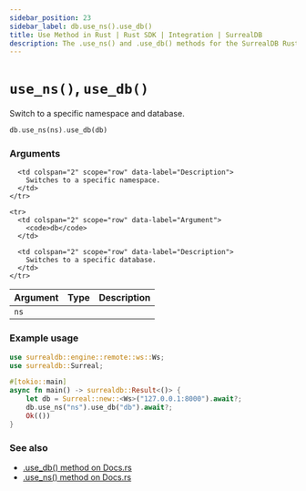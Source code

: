 ```yaml
---
sidebar_position: 23
sidebar_label: db.use_ns().use_db()
title: Use Method in Rust | Rust SDK | Integration | SurrealDB
description: The .use_ns() and .use_db() methods for the SurrealDB Rust SDK switch to a specific namespace and database.
---
```


# `use_ns()`, `use_db()`

Switch to a specific namespace and database.

```rust title="Method Syntax"
db.use_ns(ns).use_db(db)
```

### Arguments

<table>
  <thead>
    <tr>
      <th colspan="2" scope="col">Argument</th>
      <th colspan="2" scope="col">Type</th>
      <th colspan="2" scope="col">Description</th>
    </tr>
  </thead>

  <tbody>
    <tr>
      <td colspan="2" scope="row" data-label="Argument">
        <code>ns</code>
      </td>

      <td colspan="2" scope="row" data-label="Description">
        Switches to a specific namespace.
      </td>
    </tr>

    <tr>
      <td colspan="2" scope="row" data-label="Argument">
        <code>db</code>
      </td>

      <td colspan="2" scope="row" data-label="Description">
        Switches to a specific database.
      </td>
    </tr>
  </tbody>
</table>

### Example usage

```rust
use surrealdb::engine::remote::ws::Ws;
use surrealdb::Surreal;

#[tokio::main]
async fn main() -> surrealdb::Result<()> {
    let db = Surreal::new::<Ws>("127.0.0.1:8000").await?;
    db.use_ns("ns").use_db("db").await?;
    Ok(())
}
```

### See also

- [.use\_db() method on Docs.rs](https://docs.rs/surrealdb/latest/surrealdb/struct.Surreal.html#method.use_db)
- [.use\_ns() method on Docs.rs](https://docs.rs/surrealdb/latest/surrealdb/struct.Surreal.html#method.use_ns)
